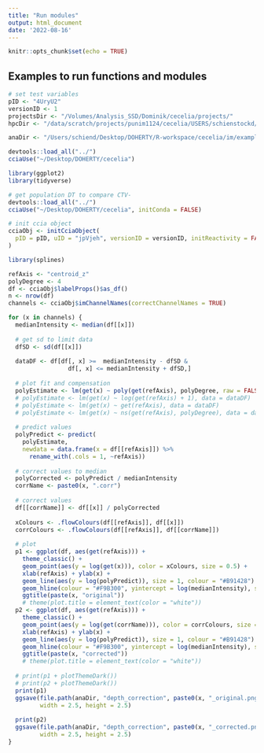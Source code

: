 ```yaml
---
title: "Run modules"
output: html_document
date: '2022-08-16'
---
```


```r
knitr::opts_chunk$set(echo = TRUE)
```

## Examples to run functions and modules

```r
# set test variables
pID <- "4UryU2"
versionID <- 1
projectsDir <- "/Volumes/Analysis_SSD/Dominik/cecelia/projects/"
hpcDir <- "/data/scratch/projects/punim1124/cecelia/USERS/schienstockd/"
```

```r
anaDir <- "/Users/schiend/Desktop/DOHERTY/R-workspace/cecelia/im/examples/3D_LN"
```

```r
devtools::load_all("../")
cciaUse("~/Desktop/DOHERTY/cecelia")

library(ggplot2)
library(tidyverse)
```

```r
# get population DT to compare CTV-
devtools::load_all("../")
cciaUse("~/Desktop/DOHERTY/cecelia", initConda = FALSE)

# init ccia object
cciaObj <- initCciaObject(
  pID = pID, uID = "jpVjeh", versionID = versionID, initReactivity = FALSE
)
```

```r
library(splines)

refAxis <- "centroid_z"
polyDegree <- 4
df <- cciaObj$labelProps()$as_df()
n <- nrow(df)
channels <- cciaObj$imChannelNames(correctChannelNames = TRUE)

for (x in channels) {
  medianIntensity <- median(df[[x]])
  
  # get sd to limit data
  dfSD <- sd(df[[x]])
  
  dataDF <- df[df[, x] >=  medianIntensity - dfSD &
                 df[, x] <= medianIntensity + dfSD,]
  
  # plot fit and compensation
  polyEstimate <- lm(get(x) ~ poly(get(refAxis), polyDegree, raw = FALSE), data = dataDF)
  # polyEstimate <- lm(get(x) ~ log(get(refAxis) + 1), data = dataDF)
  # polyEstimate <- lm(get(x) ~ get(refAxis), data = dataDF)
  # polyEstimate <- lm(get(x) ~ ns(get(refAxis), polyDegree), data = dataDF)
  
  # predict values
  polyPredict <- predict(
    polyEstimate,
    newdata = data.frame(x = df[[refAxis]]) %>%
      rename_with(.cols = 1, ~refAxis))
  
  # correct values to median
  polyCorrected <- polyPredict / medianIntensity
  corrName <- paste0(x, ".corr")
  
  # correct values
  df[[corrName]] <- df[[x]] / polyCorrected
  
  xColours <- .flowColours(df[[refAxis]], df[[x]])
  corrColours <- .flowColours(df[[refAxis]], df[[corrName]])
  
  # plot
  p1 <- ggplot(df, aes(get(refAxis))) +
    theme_classic() +
    geom_point(aes(y = log(get(x))), color = xColours, size = 0.5) +
    xlab(refAxis) + ylab(x) +
    geom_line(aes(y = log(polyPredict)), size = 1, colour = "#B91428") +
    geom_hline(colour = "#F9B300", yintercept = log(medianIntensity), size = 1) +
    ggtitle(paste(x, "original"))
    # theme(plot.title = element_text(color = "white"))
  p2 <- ggplot(df, aes(get(refAxis))) +
    theme_classic() +
    geom_point(aes(y = log(get(corrName))), color = corrColours, size = 0.5) +
    xlab(refAxis) + ylab(x) +
    geom_line(aes(y = log(polyPredict)), size = 1, colour = "#B91428") +
    geom_hline(colour = "#F9B300", yintercept = log(medianIntensity), size = 1) +
    ggtitle(paste(x, "corrected"))
    # theme(plot.title = element_text(color = "white"))
  
  # print(p1 + plotThemeDark())
  # print(p2 + plotThemeDark())
  print(p1)
  ggsave(file.path(anaDir, "depth_correction", paste0(x, "_original.png")),
         width = 2.5, height = 2.5)
  
  print(p2)
  ggsave(file.path(anaDir, "depth_correction", paste0(x, "_corrected.png")),
         width = 2.5, height = 2.5)
}
```
